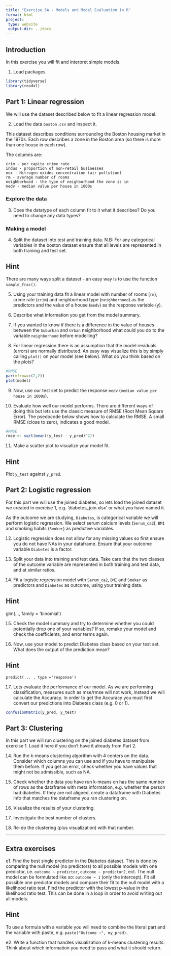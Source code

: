 ```yaml
---
title: "Exercise 5A - Models and Model Evaluation in R"
format: html
project:
 type: website
 output-dir: ../docs
---
```


## Introduction

In this exercise you will fit and interpret simple models.

1.  Load packages

```r
library(tidyverse)
library(readxl)
```

## Part 1: Linear regression

We will use the dataset described below to fit a linear regression model.

2.  Load the data `boston.csv` and inspect it.

This dataset describes conditions surrounding the Boston housing market in the 1970s. Each row describes a zone in the Boston area (so there is more than one house in each row).

The columns are:

```         
crim - per capita crime rate
indus - proportion of non-retail businesses
nox - Nitrogen oxides concentration (air pollution)
rm - average number of rooms
neighborhood - the type of neighborhood the zone is in
medv - median value per house in 1000s
```

### Explore the data

3.  Does the datatype of each column fit to it what it describes? Do you need to change any data types?

### Making a model

4.  Split the dataset into test and training data. N.B: For any categorical variables in the boston dataset ensure that all levels are represented in both training and test set.

::: {.callout-tip collapse="true"}
## Hint

There are many ways split a dataset - an easy way is to use the function `sample_frac()`.
:::

5.  Using your training data fit a linear model with number of rooms (`rm`), crime rate (`crim`) and neighborhood type (`neighborhood`) as the predictors and the value of a house (`medv`) as the response variable (y).

6.  Describe what information you get from the model summary.

7.  If you wanted to know if there is a difference in the value of houses between the `Suburban` and `Urban` neighborhood what could you do to the variable `neighborhood` before modelling?

8.  For linear regression there is an assumption that the model residuals (errors) are normally distributed. An easy way visualize this is by simply calling `plot()` on your model (see below). What do you think based on the plots?

```r
#RMSE
par(mfrow=c(2,2))
plot(model)
```

9.  Now, use our test set to predict the response `medv` (`median value per house in 1000s`).

10. Evaluate how well our model performs. There are different ways of doing this but lets use the classic measure of RMSE (Root Mean Square Error). The psedocode below shows how to calculate the RMSE. A small RMSE (close to zero), indicates a good model.

```r
#RMSE
rmse <- sqrt(mean((y_test - y_pred)^2))
```

11. Make a scatter plot to visualize your model fit.

::: {.callout-tip collapse="true"}
## Hint

Plot `y_test` against `y_pred`.
:::

## Part 2: Logistic regression

For this part we will use the joined diabetes, so lets load the joined dataset we created in exercise 1, e.g. 'diabetes_join.xlsx' or what you have named it.

As the outcome we are studying, `Diabetes`, is categorical variable we will perform logistic regression. We select serum calcium levels (`Serum_ca2`), `BMI` and smoking habits (`Smoker`) as predictive variables.

12. Logistic regression does not allow for any missing values so first ensure you do not have NAs in your dataframe. Ensure that your outcome variable `Diabetes` is a factor.

13. Split your data into training and test data. Take care that the two classes of the outcome variable are represented in both training and test data, and at similar ratios.

14. Fit a logistic regression model with `Serum_ca2`, `BMI` and `Smoker` as predictors and `Diabetes` as outcome, using your training data.

::: {.callout-tip collapse="true"}
## Hint

glm(..., family = 'binomial')
:::

15. Check the model summary and try to determine whether you could potentially drop one of your variables? If so, remake your model and check the coefficients, and error terms again.

16. Now, use your model to predict Diabetes class based on your test set. What does the output of the prediction mean?

::: {.callout-tip collapse="true"}
## Hint

`predict(... , type ='response')`
:::

17. Lets evaluate the performance of our model. As we are performing classification, measures such as mse/rmse will not work, instead we will calculate the Accuracy. In order to get the Accuracy you must first convert our predictions into Diabetes class (e.g. 0 or 1).

```r
confusionMatrix(y_pred, y_test)
```

## Part 3: Clustering

In this part we will run clustering on the joined diabetes dataset from exercise 1. Load it here if you don't have it already from Part 2.

14. Run the k-means clustering algorithm with 4 centers on the data. Consider which columns you can use and if you have to manipulate them before. If you get an error, check whether you have values that might not be admissible, such as NA.

15. Check whether the data you have run k-means on has the same number of rows as the dataframe with meta information, e.g. whether the person had diabetes. If they are not aligned, create a dataframe with Diabetes info that matches the dataframe you ran clustering on.

16. Visualize the results of your clustering.

17. Investigate the best number of clusters.

18. Re-do the clustering (plus visualization) with that number.

------------------------------------------------------------------------

## Extra exercises

e1. Find the best single predictor in the Diabetes dataset. This is done by comparing the null model (no predictors) to all possible models with one predictor, i.e. `outcome ~ predictor`, `outcome ~ predictor2`, ect. The null model can be formulated like so: `outcome ~ 1` (only the intercept). Fit all possible one predictor models and compare their fit to the null model with a likelihood ratio test. Find the predictor with the lowest p-value in the likelihood ratio test. This can be done in a loop in order to avoid writing out all models.

::: {.callout-tip collapse="true"}
## Hint

To use a formula with a variable you will need to combine the literal part and the variable with paste, e.g. `paste("Outcome ~", my_pred)`.
:::

e2. Write a function that handles visualization of k-means clustering results. Think about which information you need to pass and what it should return.
